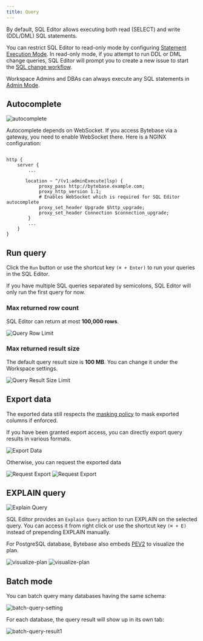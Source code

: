 ```yaml
---
title: Query
---
```


<Info>

By default, SQL Editor allows executing both read (SELECT) and write (DDL/DML) SQL statements.

You can restrict SQL Editor to read-only mode by configuring [Statement Execution Mode](/change-database/environment-policy/overview#statement-execution-mode). In read-only mode, if you attempt to run DDL or DML change queries, SQL Editor will prompt you to create a new issue to start the [SQL change workflow](/change-database/change-workflow).

Workspace Admins and DBAs can always execute any SQL statements in [Admin Mode](/sql-editor/admin-mode).

</Info>

## Autocomplete

![autocomplete](/content/docs/sql-editor/autocomplete.webp)

Autocomplete depends on WebSocket. If you access Bytebase via a gateway, you need to enable WebSocket there. Here is a NGINX configuration:

```nginx

http {
    server {
        ...

       location ~ ^/(v1:adminExecute|lsp) {
            proxy_pass http://bytebase.example.com;
            proxy_http_version 1.1;
            # Enables WebSocket which is required for SQL Editor autocomplete
            proxy_set_header Upgrade $http_upgrade;
            proxy_set_header Connection $connection_upgrade;
        }
        ...
    }
}
```

## Run query

Click the `Run` button or use the shortcut key `(⌘ + Enter)` to run your queries in the SQL Editor.

If you have multiple SQL queries separated by semicolons, SQL Editor will only run the first query for now.

### Max returned row count

SQL Editor can return at most **100,000 rows**.

![Query Row Limit](/content/docs/sql-editor/query-row-limit.webp)

### Max returned result size

The default query result size is **100 MB**. You can change it under the Workspace settings.

![Query Result Size Limit](/content/docs/sql-editor/query-result-size-limit.webp)

## Export data

<Info>

The exported data still respects the [masking policy](/sql-editor/mask-data/) to mask exported columns if enforced.

</Info>

If you have been granted export access, you can directly export query results in various formats.

![Export Data](/content/docs/sql-editor/export-data.webp)

Otherwise, you can request the exported data

![Request Export](/content/docs/sql-editor/export-request1.webp)
![Request Export](/content/docs/sql-editor/export-request2.webp)

## EXPLAIN query

![Explain Query](/content/docs/sql-editor/explain-query.webp)

SQL Editor provides an `Explain Query` action to run EXPLAIN on the selected query. You can access it from right click or use the shortcut key `(⌘ + E)` instead of prepending EXPLAIN manually.

For PostgreSQL database, Bytebase also embeds [PEV2](https://github.com/dalibo/pev2) to visualize the plan.

![visualize-plan](/content/docs/sql-editor/explain-postgres-1.webp)
![visualize-plan](/content/docs/sql-editor/explain-postgres-2.webp)

## Batch mode

You can batch query many databases having the same schema:

![batch-query-setting](/content/docs/sql-editor/bb-batch-query-setting.webp)

For each database, the query result will show up in its own tab:

![batch-query-result1](/content/docs/sql-editor/bb-batch-query-results.webp)
